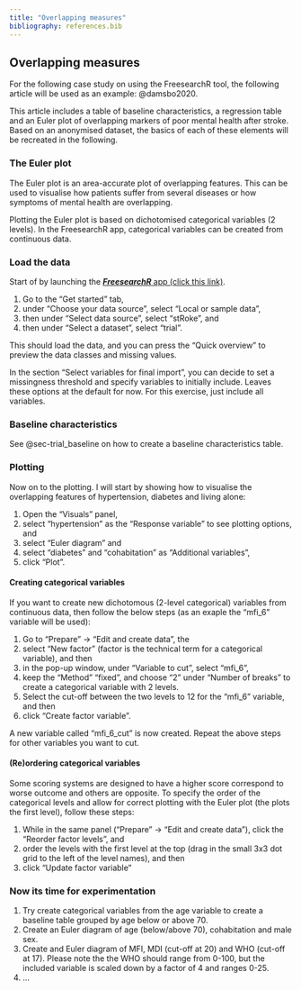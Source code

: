 ```yaml
---
title: "Overlapping measures"
bibliography: references.bib
---
```


## Overlapping measures

For the following case study on using the FreesearchR tool, the following article will be used as an example: @damsbo2020.

This article includes a table of baseline characteristics, a regression table and an Euler plot of overlapping markers of poor mental health after stroke. Based on an anonymised dataset, the basics of each of these elements will be recreated in the following.

### The Euler plot

The Euler plot is an area-accurate plot of overlapping features. This can be used to visualise how patients suffer from several diseases or how symptoms of mental health are overlapping.

Plotting the Euler plot is based on dichotomised categorical variables (2 levels). In the FreesearchR app, categorical variables can be created from continuous data.

### Load the data

Start of by launching the [***FreesearchR*** app (click this link)](https://app.freesearchr.org).

1.  Go to the "Get started" tab,
2.  under "Choose your data source", select "Local or sample data",
3.  then under "Select data source", select "stRoke", and
4.  then under "Select a dataset", select "trial".

This should load the data, and you can press the "Quick overview" to preview the data classes and missing values.

In the section "Select variables for final import", you can decide to set a missingness threshold and specify variables to initially include. Leaves these options at the default for now. For this exercise, just include all variables.

### Baseline characteristics

See @sec-trial_baseline on how to create a baseline characteristics table.

### Plotting

Now on to the plotting. I will start by showing how to visualise the overlapping features of hypertension, diabetes and living alone:

1.  Open the "Visuals" panel,
2.  select "hypertension" as the "Response variable" to see plotting options, and
3.  select "Euler diagram" and
4.  select "diabetes" and "cohabitation" as "Additional variables",
5.  click "Plot".

#### Creating categorical variables

If you want to create new dichotomous (2-level categorical) variables from continuous data, then follow the below steps (as an exaple the "mfi_6" variable will be used):

1.  Go to "Prepare" -\> "Edit and create data", the
2.  select "New factor" (factor is the technical term for a categorical variable), and then
3.  in the pop-up window, under "Variable to cut", select "mfi_6",
4.  keep the "Method" "fixed", and choose "2" under "Number of breaks" to create a categorical variable with 2 levels.
5.  Select the cut-off between the two levels to 12 for the "mfi_6" variable, and then
6.  click "Create factor variable".

A new variable called "mfi_6_cut" is now created. Repeat the above steps for other variables you want to cut.

#### (Re)ordering categorical variables

Some scoring systems are designed to have a higher score correspond to worse outcome and others are opposite. To specify the order of the categorical levels and allow for correct plotting with the Euler plot (the plots the first level), follow these steps:

1.  While in the same panel ("Prepare" -\> "Edit and create data"), click the "Reorder factor levels", and
2.  order the levels with the first level at the top (drag in the small 3x3 dot grid to the left of the level names), and then
3.  click "Update factor variable"

### Now its time for experimentation

1.  Try create categorical variables from the age variable to create a baseline table grouped by age below or above 70.
2.  Create an Euler diagram of age (below/above 70), cohabitation and male sex.
3.  Create and Euler diagram of MFI, MDI (cut-off at 20) and WHO (cut-off at 17). Please note the the WHO should range from 0-100, but the included variable is scaled down by a factor of 4 and ranges 0-25.
4.  ...

